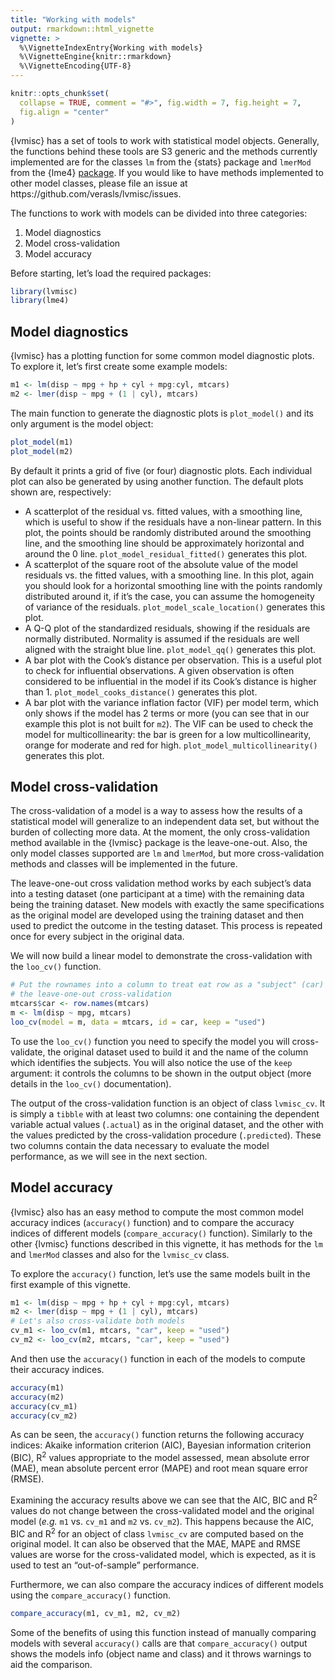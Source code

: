 ```yaml
---
title: "Working with models"
output: rmarkdown::html_vignette
vignette: >
  %\VignetteIndexEntry{Working with models}
  %\VignetteEngine{knitr::rmarkdown}
  %\VignetteEncoding{UTF-8}
---
```


```r
knitr::opts_chunk$set(
  collapse = TRUE, comment = "#>", fig.width = 7, fig.height = 7,
  fig.align = "center"
)
```

{lvmisc} has a set of tools to work with statistical model objects. Generally, the functions behind these tools are S3 generic and the methods currently implemented are for the classes `lm` from the {stats} package and `lmerMod` from the {lme4} [package](https://CRAN.R-project.org/package=lme4). If you would like to have methods implemented to other model classes, please file an issue at https://github.com/verasls/lvmisc/issues.

The functions to work with models can be divided into three categories:

1. Model diagnostics
1. Model cross-validation
1. Model accuracy

Before starting, let's load the required packages:

```r
library(lvmisc)
library(lme4)
```

## Model diagnostics

{lvmisc} has a plotting function for some common model diagnostic plots. To explore it, let's first create some example models:

```r
m1 <- lm(disp ~ mpg + hp + cyl + mpg:cyl, mtcars)
m2 <- lmer(disp ~ mpg + (1 | cyl), mtcars)
```
The main function to generate the diagnostic plots is `plot_model()` and its only argument is the model object:

```r
plot_model(m1)
plot_model(m2)
```

By default it prints a grid of five (or four) diagnostic plots. Each individual plot can also be generated by using another function. The default plots shown are, respectively: 

- A scatterplot of the residual vs. fitted values, with a smoothing line, which is useful to show if the residuals have a non-linear pattern. In this plot, the points should be randomly distributed around the smoothing line, and the smoothing line should be approximately horizontal and around the 0 line. `plot_model_residual_fitted()` generates this plot.
- A scatterplot of the square root of the absolute value of the model residuals vs. the fitted values, with a smoothing line. In this plot, again you should look for a horizontal smoothing line with the points randomly distributed around it, if it's the case, you can assume the homogeneity of variance of the residuals. `plot_model_scale_location()` generates this plot.
- A Q-Q plot of the standardized residuals, showing if the residuals are normally distributed. Normality is assumed if the residuals are well aligned with the straight blue line. `plot_model_qq()` generates this plot.
- A bar plot with the Cook's distance per observation. This is a useful plot to check for influential observations. A given observation is often considered to be influential in the model if its Cook's distance is higher than 1. `plot_model_cooks_distance()` generates this plot.
- A bar plot with the variance inflation factor (VIF) per model term, which only shows if the model has 2 terms or more (you can see that in our example this plot is not built for `m2`). The VIF can be used to check the model for multicollinearity: the bar is green for a low multicollinearity, orange for moderate and red for high. `plot_model_multicollinearity()` generates this plot.

## Model cross-validation

The cross-validation of a model is a way to assess how the results of a statistical model will generalize to an independent data set, but without the burden of collecting more data. At the moment, the only cross-validation method available in the {lvmisc} package is the leave-one-out. Also, the only model classes supported are `lm` and `lmerMod`, but more cross-validation methods and classes will be implemented in the future.

The leave-one-out cross validation method works by each subject's data into a testing dataset (one participant at a time) with the remaining data being the training dataset. New models with exactly the same specifications as the original model are developed using the training dataset and then used to predict the outcome in the testing dataset. This process is repeated once for every subject in the original data.

We will now build a linear model to demonstrate the cross-validation with the `loo_cv()` function.

```r
# Put the rownames into a column to treat eat row as a "subject" (car) in
# the leave-one-out cross-validation
mtcars$car <- row.names(mtcars)
m <- lm(disp ~ mpg, mtcars)
loo_cv(model = m, data = mtcars, id = car, keep = "used")
```
To use the `loo_cv()` function you need to specify the model you will cross-validate, the original dataset used to build it and the name of the column which identifies the subjects. You will also notice the use of the `keep` argument: it controls the columns to be shown in the output object (more details in the `loo_cv()` documentation).

The output of the cross-validation function is an object of class `lvmisc_cv`. It is simply a `tibble` with at least two columns: one containing the dependent variable actual values (`.actual`) as in the original dataset, and the other with the values predicted by the cross-validation procedure (`.predicted`). These two columns contain the data necessary to evaluate the model performance, as we will see in the next section.

## Model accuracy

{lvmisc} also has an easy method to compute the most common model accuracy indices (`accuracy()` function) and to compare the accuracy indices of different models (`compare_accuracy()` function). Similarly to the other {lvmisc} functions described in this vignette, it has methods for the `lm` and `lmerMod` classes and also for the `lvmisc_cv` class.

To explore the `accuracy()` function, let's use the same models built in the first example of this vignette.

```r
m1 <- lm(disp ~ mpg + hp + cyl + mpg:cyl, mtcars)
m2 <- lmer(disp ~ mpg + (1 | cyl), mtcars)
# Let's also cross-validate both models
cv_m1 <- loo_cv(m1, mtcars, "car", keep = "used")
cv_m2 <- loo_cv(m2, mtcars, "car", keep = "used")
```

And then use the `accuracy()` function in each of the models to compute their accuracy indices.

```r
accuracy(m1)
accuracy(m2)
accuracy(cv_m1)
accuracy(cv_m2)
```
As can be seen, the `accuracy()` function returns the following accuracy indices: Akaike information criterion (AIC), Bayesian information criterion (BIC), R^2^ values appropriate to the model assessed, mean absolute error (MAE), mean absolute percent error (MAPE) and root mean square error (RMSE).

Examining the accuracy results above we can see that the AIC, BIC and R^2^ values do not change between the cross-validated model and the original model (*e.g.* `m1` vs. `cv_m1` and `m2` vs. `cv_m2`). This happens because the AIC, BIC and R^2^ for an object of class `lvmisc_cv` are computed based on the original model. It can also be observed that the MAE, MAPE and RMSE values are worse for the cross-validated model, which is expected, as it is used to test an "out-of-sample" performance.

Furthermore, we can also compare the accuracy indices of different models using the `compare_accuracy()` function.

```r
compare_accuracy(m1, cv_m1, m2, cv_m2)
```
Some of the benefits of using this function instead of manually comparing models with several `accuracy()` calls are that `compare_accuracy()` output shows the models info (object name and class) and it throws warnings to aid the comparison.
